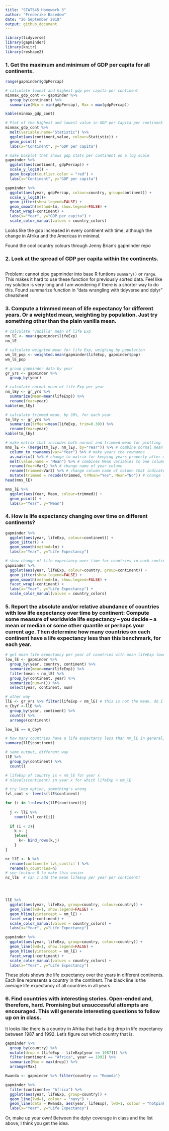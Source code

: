 ```yaml
---
title: "STAT545 Homework 3"
author: "Frederike Basedow"
date: "26 September 2018"
output: github_document
---
```


```r
library(tidyverse)
library(gapminder)
library(knitr)
library(reshape2)
```

### 1. Get the maximum and minimum of GDP per capita for all continents.

```r
range(gapminder$gdpPercap)

# calculate lowest and highest gdp per capita per continent
minmax_gdp_cont <- gapminder %>% 
  group_by(continent) %>% 
  summarize(Min = min(gdpPercap), Max = max(gdpPercap))

kable(minmax_gdp_cont)

# Plot of the highest and lowest value in GDP per Capita per continent
minmax_gdp_cont %>% 
  melt(variable.name="Statistic") %>% 
  ggplot(aes(continent,value, colour=Statistic)) + 
  geom_point() +
  labs(x="Continent", y="GDP per capita")

# make boxplot that shows gdp stats per continent on a log scale
gapminder %>%  
  ggplot(aes(continent, gdpPercap)) +
  scale_y_log10() +
  geom_boxplot(outlier.color = "red") +
  labs(x="Continent", y="GDP per capita")

gapminder %>% 
  ggplot(aes(year, gdpPercap, colour=country, group=continent)) +
  scale_y_log10()+
  geom_jitter(show.legend=FALSE) +
  geom_smooth(method=lm, show.legend=FALSE) +
  facet_wrap(~continent) +
  labs(x="Year", y="GDP per capita") +
  scale_color_manual(values = country_colors)

```

Looks like the gdp increased in every continent with time, although the change in Afrika and the Americas in minimal.

Found the cool country colours through Jenny Brian's gapminder repo


### 2. Look at the spread of GDP per capita within the continents.

```r

```

Problem: cannot pipe gapminder into base R funtions `summary()` or `range`. This makes it hard to use these function for previously sorted data. Feel like my solution is very long and I am wondering if there is a shorter way to do this. Found summarize function in "data wrangling with tidyverse and dplyr" cheatsheet


### 3. Compute a trimmed mean of life expectancy for different years. Or a weighted mean, weighting by population. Just try something other than the plain vanilla mean.

```r
# calculate "vanilla" mean of life Exp
nm_lE <- mean(gapminder$lifeExp)
nm_lE

# calculate weighted mean for life Exp, weighing by population
wm_lE_pop <- weighted.mean(gapminder$lifeExp, gapminder$pop)
wm_lE_pop

# group gapminder data by year
gr_yrs <- gapminder %>% 
  group_by(year)

# calculate normal mean of life Exp per year
nm_lEy <- gr_yrs %>% 
  summarize(Mean=mean(lifeExp)) %>% 
  rename(Year=year)
kable(nm_lEy)

# calculate trimmed mean, by 30%, for each year
tm_lEy <- gr_yrs %>% 
  summarize(trMean=mean(lifeExp, trim=0.30)) %>% 
  rename(Year=year)
kable(tm_lEy)

# make matrix that includes both normal and trimmed mean for plotting
mns_lE <- (merge(tm_lEy, nm_lEy, by="Year")) %>% # combine normal mean and trimmed mean data
  column_to_rownames(var="Year") %>% # make years the rownames
  as.matrix() %>% # change to matrix for keeping years properly after melting
  melt(value.name = "Mean") %>% # combines Mean variables to one column with values and one column with respective labels
  rename(Year=Var1) %>% # change name of year column
  rename(trimmed=Var2) %>% # change column name of column that indicates if mean has bene trimmed
  mutate(trimmed = recode(trimmed, trMean="Yes", Mean="No")) # change level names of trimmed variable
head(mns_lE)

mns_lE %>% 
  ggplot(aes(Year, Mean, colour=trimmed)) +
  geom_point() +
  labs(x="Year", y="Mean")


```


### 4. How is life expectancy changing over time on different continents?

```r
gapminder %>% 
  ggplot(aes(year, lifeExp, colour=continent)) +
  geom_jitter() +
  geom_smooth(method=lm) +
  labs(x="Year", y="Life Expectancy") 

# show change of life expectancy over time for countries in each continent
gapminder %>% 
  ggplot(aes(year, lifeExp, colour=country, group=continent)) +
  geom_jitter(show.legend=FALSE) +
  geom_smooth(method=lm, show.legend=FALSE) +
  facet_wrap(~continent) +
  labs(x="Year", y="Life Expectancy") +
  scale_color_manual(values = country_colors)
```

### 5. Report the absolute and/or relative abundance of countries with low life expectancy over time by continent: Compute some measure of worldwide life expectancy – you decide – a mean or median or some other quantile or perhaps your current age. Then determine how many countries on each continent have a life expectancy less than this benchmark, for each year.

```r
# get mean life expectancy per year of countries with mean lifeExp lower than normal mean 
low_lE <- gapminder %>% 
  group_by(year, country, continent) %>% 
  summarize(mean=mean(lifeExp)) %>% 
  filter(mean < nm_lE) %>% 
  group_by(continent, year) %>% 
  summarize(num=n()) %>% 
  select(year, continent, num)

# other way
llE <- gr_yrs %>% filter(lifeExp < nm_lE) # this is not the mean, do i need the mean?
n_CbyY <-llE %>% 
  group_by(year, continent) %>% 
  count() %>% 
  arrange(continent)

low_lE == n_CbyY

# how many countries have a life expectancy less than nm_lE in general, not per year
summary(llE$continent) 

# same output, different way
llE %>% 
  group_by(continent) %>% 
  count()
```

```r
# lifeExp of country is < nm_lE for year x
# nlevels(continent) in year x for which lifeExp < nm_lE

# try loop option, something's wrong
lvl_cont <- levels(llE$continent)

for (i in 1:nlevels(llE$continent)){
  
  j <- llE %>%  
    count(lvl_cont[i]) 
  
  if (i < 2){
    k <- j
    }else{
      k<- bind_rows(k,j)  
    }
}

nc_llE <- k %>% 
  rename(continent=`lvl_cont[i]`) %>% 
  rename(n_countries=n)
# see lecture 8 to make this easier
nc_llE  # can I add the mean lifeExp per year per continent?




llE %>% 
  ggplot(aes(year, lifeExp, group=country, colour=country)) +
  geom_line(lwd=1, show.legend=FALSE) +
  geom_hline(yintercept = nm_lE) +
  facet_wrap(~continent) +
  scale_color_manual(values = country_colors) +
  labs(x="Year", y="Life Expectancy")

gapminder %>% 
  ggplot(aes(year, lifeExp, group=country, colour=country)) +
  geom_line(lwd=1, show.legend=FALSE) +
  geom_hline(yintercept = nm_lE) +
  facet_wrap(~continent) +
  scale_color_manual(values = country_colors) +
  labs(x="Year", y="Life Expectancy")
```

These plots shows the life expectancy over the years in different continents. Each line represents a country in the continent. The black line is the average life expectancy of all countries in all years.

### 6. Find countries with interesting stories. Open-ended and, therefore, hard. Promising but unsuccessful attempts are encouraged. This will generate interesting questions to follow up on in class.

It looks like there is a country in Afrika that had a big drop in life expectancy between 1987 and 1992. Let's figure out which country that is.
```r
gapminder %>% 
  group_by(country) %>% 
  mutate(drop = (lifeExp - lifeExp[year == 1987])) %>% 
  filter(continent == "Africa", year == 1992) %>% 
  summarize(Max = max(drop)) %>% 
  arrange(Max) 

Rwanda <- gapminder %>% filter(country == "Rwanda")

gapminder %>% 
  filter(continent== "Africa") %>% 
  ggplot(aes(year, lifeExp, group=country)) +
  geom_line(lwd=1, colour = "navy") +
  geom_line(data = Rwanda, aes(year, lifeExp), lwd=1, colour = "hotpink") +
  labs(x="Year", y="Life Expectancy")
```




Or, make up your own! Between the dplyr coverage in class and the list above, I think you get the idea.